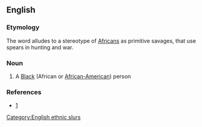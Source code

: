 ==English==

===Etymology===
{{compound|spear|chucker}} The word alludes to a stereotype of [[Africans]] as primitive savages, that use spears in hunting and war.

===Noun===
{{en-noun}}

# {{British|US|offensive|slang}} A [[Black]] (African or [[African-American]]) person

===References===
*[http://books.google.com/books?id=UiZQH5gHuggC&pg=PA29&lpg=PA29&dq=spearchucker+definition&source=web&ots=pHhdfNcBTm&sig=hAsLTNrXwFaJ6mVYV8I3_Uj9YnI#v=onepage&q=spearchucker&f=false]

[[Category:English ethnic slurs]]